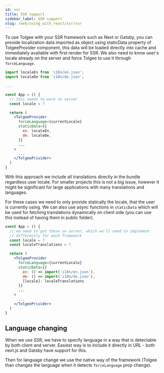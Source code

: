 ```yaml
---
id: ssr
title: SSR support
sidebar_label: SSR support
slug: /web/using_with_react/ssr/ssr
---
```


To use Tolgee with your SSR framework such as Next or Gatsby, you can provide localization data imported as object
using staticData property of TolgeeProvider component, this data will be loaded directly into cache and immediately
available with first render for SSR. We also need to know user's locale already on the server and force Tolgee
to use it through `forceLanguage`.

```jsx
import localeEn from 'i18n/en.json';
import localeDe from 'i18n/de.json';

...

const App = () {
  // this needs to work on server
  const locale = ?

  return (
    <TolgeeProvider
      forceLanguage={currentLocale}
      staticData={{
        en: localeEn,
        de: localeDe,
      }}
      ...
    >
      ...
    </TolgeePrivider>
  )
}
```

With this approach we include all translations directly in the bundle regardless user locale. For smaller projects this 
is not a big issue, however it might be significant for large applications with
many translations and languages. 

For these cases we need to only provide statically the locale, that the user is currently
using. We can also use async functions in `staticData` which will be used for fetching translations dynamically on client
side (you can use this instead of having them in public folder).

```jsx
const App = () {
  // we need to get these on server, which we'll need to implement
  // differently for each framework
  const locale = ?
  const localeTranslations = ?

  return (
    <TolgeeProvider
      forceLanguage={currentLocale}
      staticData={{
        en: () => import('i18n/en.json'),
        de: () => import('i18n/de.json'),
        [locale]: localeTranslations
      }}
      ...
    >
      ...
    </TolgeePrivider>
  )
}
```

## Language changing

When we use SSR, we have to specify language in a way that is detectable by both client and server. Easiest way is to
include it directly in URL - both next.js and Gatsby have support for this.

Then for language change we use the native way of the framework (Tolgee than changes the language
when it detects `forceLanguage` prop change).
